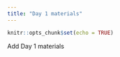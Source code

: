 ```yaml
---
title: "Day 1 materials"
---
```


```r
knitr::opts_chunk$set(echo = TRUE)
```

Add Day 1 materials
